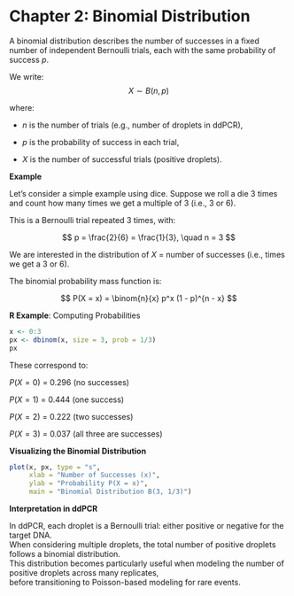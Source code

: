 # Chapter 2: Binomial Distribution {.unnumbered}

A binomial distribution describes the number of successes in a fixed number of independent Bernoulli trials, each with the same probability of success $p$.

We write: 
$$
X \sim B(n, p)
$$

where:

-   $n$ is the number of trials (e.g., number of droplets in ddPCR),

-   $p$ is the probability of success in each trial,

-   $X$ is the number of successful trials (positive droplets).

**Example**

Let’s consider a simple example using dice. Suppose we roll a die 3 times and count how many times we get a multiple of 3 (i.e., 3 or 6).

This is a Bernoulli trial repeated 3 times, with:

$$
p = \frac{2}{6} = \frac{1}{3}, \quad n = 3
$$

We are interested in the distribution of $X$ = number of successes (i.e., times we get a 3 or 6).

The binomial probability mass function is:

$$
P(X = x) = \binom{n}{x} p^x (1 - p)^{n - x}
$$

**R Example**: Computing Probabilities

```r
x <- 0:3
px <- dbinom(x, size = 3, prob = 1/3)
px
```

These correspond to:

$P(X = 0)$ = 0.296 (no successes)

$P(X = 1)$ = 0.444 (one success)

$P(X = 2)$ = 0.222 (two successes)

$P(X = 3)$ = 0.037 (all three are successes)

**Visualizing the Binomial Distribution**

```r
plot(x, px, type = "s",
     xlab = "Number of Successes (x)",
     ylab = "Probability P(X = x)",
     main = "Binomial Distribution B(3, 1/3)")
```

**Interpretation in ddPCR**

In ddPCR, each droplet is a Bernoulli trial: either positive or negative for the target DNA.\
When considering multiple droplets, the total number of positive droplets follows a binomial distribution.\
This distribution becomes particularly useful when modeling the number of positive droplets across many replicates,\
before transitioning to Poisson-based modeling for rare events.
